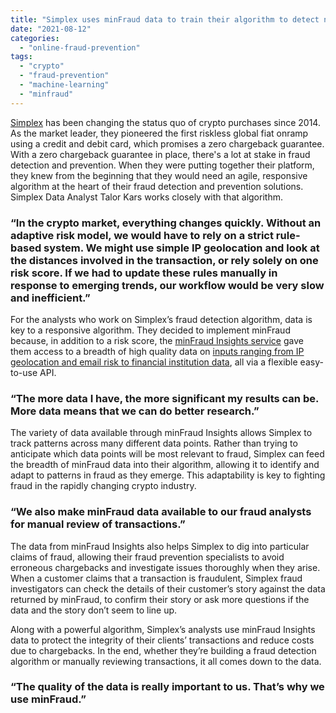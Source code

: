 ```yaml
---
title: "Simplex uses minFraud data to train their algorithm to detect new cryptocurrency fraud patterns in real time"
date: "2021-08-12"
categories: 
  - "online-fraud-prevention"
tags: 
  - "crypto"
  - "fraud-prevention"
  - "machine-learning"
  - "minfraud"
---
```


[Simplex](https://www.simplex.com/) has been changing the status quo of crypto purchases since 2014. As the market leader, they pioneered the first riskless global fiat onramp using a credit and debit card, which promises a zero chargeback guarantee. With a zero chargeback guarantee in place, there's a lot at stake in fraud detection and prevention. When they were putting together their platform, they knew from the beginning that they would need an agile, responsive algorithm at the heart of their fraud detection and prevention solutions. Simplex Data Analyst Talor Kars works closely with that algorithm.

### “In the crypto market, everything changes quickly. Without an adaptive risk model, we would have to rely on a strict rule-based system. We might use simple IP geolocation and look at the distances involved in the transaction, or rely solely on one risk score. If we had to update these rules manually in response to emerging trends, our workflow would be very slow and inefficient.”

For the analysts who work on Simplex’s fraud detection algorithm, data is key to a responsive algorithm. They decided to implement minFraud because, in addition to a risk score, the [minFraud Insights service](https://www.maxmind.com/en/solutions/minfraud-services) gave them access to a breadth of high quality data on [inputs ranging from IP geolocation and email risk to financial institution data](https://www.maxmind.com/en/solutions/minfraud-services/data-points#outputs), all via a flexible easy-to-use API.

### “The more data I have, the more significant my results can be. More data means that we can do better research.”

The variety of data available through minFraud Insights allows Simplex to track patterns across many different data points. Rather than trying to anticipate which data points will be most relevant to fraud, Simplex can feed the breadth of minFraud data into their algorithm, allowing it to identify and adapt to patterns in fraud as they emerge. This adaptability is key to fighting fraud in the rapidly changing crypto industry.

### “We also make minFraud data available to our fraud analysts for manual review of transactions.”

The data from minFraud Insights also helps Simplex to dig into particular claims of fraud, allowing their fraud prevention specialists to avoid erroneous chargebacks and investigate issues thoroughly when they arise. When a customer claims that a transaction is fraudulent, Simplex fraud investigators can check the details of their customer’s story against the data returned by minFraud, to confirm their story or ask more questions if the data and the story don’t seem to line up.

Along with a powerful algorithm, Simplex’s analysts use minFraud Insights data to protect the integrity of their clients’ transactions and reduce costs due to chargebacks. In the end, whether they’re building a fraud detection algorithm or manually reviewing transactions, it all comes down to the data.

### “The quality of the data is really important to us. That’s why we use minFraud.”
